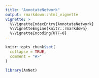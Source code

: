 ```yaml
---
title: "AnnotateNetwork"
output: rmarkdown::html_vignette
vignette: >
  %\VignetteIndexEntry{AnnotateNetwork}
  %\VignetteEngine{knitr::rmarkdown}
  %\VignetteEncoding{UTF-8}
---
```


```r
knitr::opts_chunk$set(
  collapse = TRUE,
  comment = "#>"
)
```

```r
library(AnNet)
```
